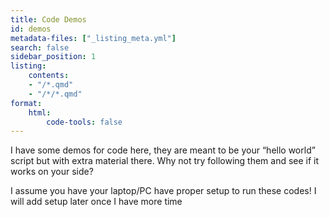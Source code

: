 ```yaml
---
title: Code Demos
id: demos
metadata-files: ["_listing_meta.yml"]
search: false
sidebar_position: 1
listing:
    contents:
    - "/*.qmd"
    - "/*/*.qmd"
format:
    html:
        code-tools: false
---
```


I have some demos for code here, they are meant to be your "hello world" script but with extra material there.
Why not try following them and see if it works on your side?

:::{.callout-caution}
I assume you have your laptop/PC have proper setup to run these codes! I will add setup later once I have more time
:::